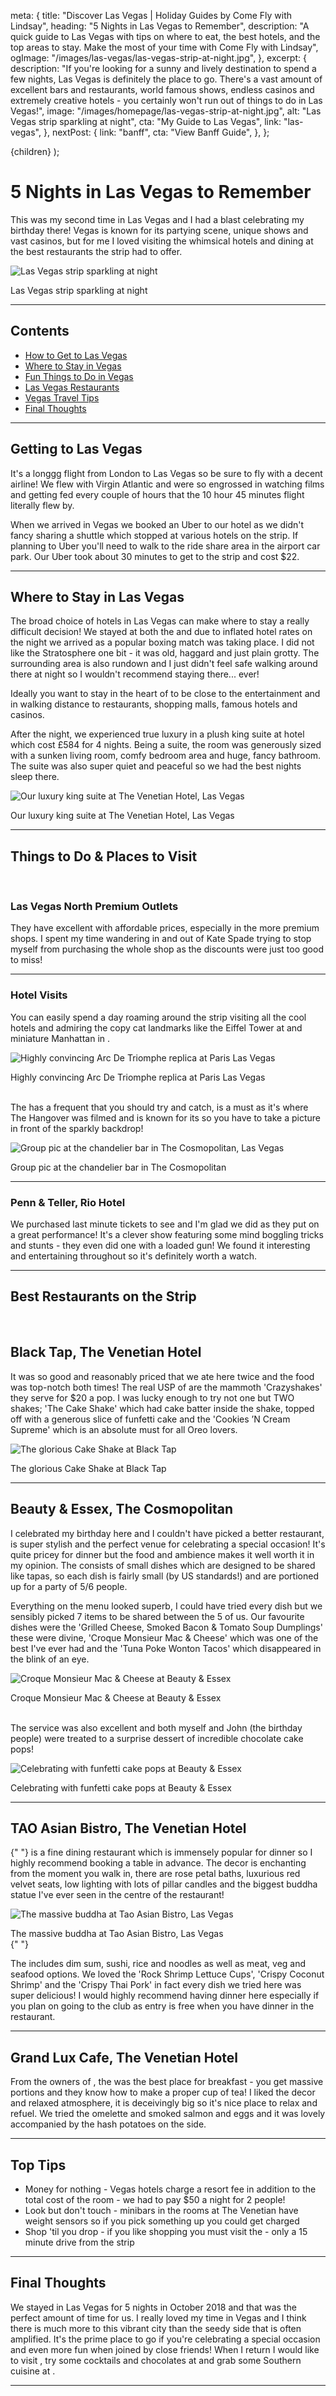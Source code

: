 
  meta: {
    title: "Discover Las Vegas | Holiday Guides by Come Fly with Lindsay",
    heading: "5 Nights in Las Vegas to Remember",
    description:
      "A quick guide to Las Vegas with tips on where to eat, the best hotels, and the top areas to stay. Make the most of your time with Come Fly with Lindsay",
    ogImage: "/images/las-vegas/las-vegas-strip-at-night.jpg",
  },
  excerpt: {
    description:
      "If you're looking for a sunny and lively destination to spend a few nights, Las Vegas is definitely the place to go. There's a vast amount of excellent bars and restaurants, world famous shows, endless casinos and extremely creative hotels - you certainly won't run out of things to do in Las Vegas!",
    image: "/images/homepage/las-vegas-strip-at-night.jpg",
    alt: "Las Vegas strip sparkling at night",
    cta: "My Guide to Las Vegas",
    link: "las-vegas",
  },
  nextPost: {
    link: "banff",
    cta: "View Banff Guide",
  },
};

  <BlogPost details={details}>{children}</BlogPost>
);

# 5 Nights in Las Vegas to Remember

This was my second time in Las Vegas and I had a blast celebrating my birthday there! Vegas is known for its partying scene, unique shows and vast casinos, but for me I loved visiting the whimsical hotels and dining at the best restaurants the strip had to offer.

![Las Vegas strip sparkling at night](/images/las-vegas/las-vegas-strip-at-night.jpg)

<figcaption>Las Vegas strip sparkling at night</figcaption>

---

## Contents

- [How to Get to Las Vegas](#getting-there)
- [Where to Stay in Vegas](#accommodation)
- [Fun Things to Do in Vegas](#things-to-do)
- [Las Vegas Restaurants](#dining)
- [Vegas Travel Tips](#tips)
- [Final Thoughts](#summary)

---

## Getting to Las Vegas<a name="getting-there"></a>

It's a longgg flight from London to Las Vegas so be sure to fly with a decent airline! We flew with Virgin Atlantic and were so engrossed in watching films and getting fed every couple of hours that the 10 hour 45 minutes flight literally flew by.

When we arrived in Vegas we booked an Uber to our hotel as we didn't fancy sharing a shuttle which stopped at various hotels on the strip. If planning to Uber you'll need to walk to the ride share area in the airport car park. Our Uber took about 30 minutes to get to the strip and cost $22.

---

## Where to Stay in Las Vegas<a name="accommodation"></a>

The broad choice of hotels in Las Vegas can make where to stay a really difficult decision! We stayed at both the <ExternalLink
cta="Stratosphere"
href="https://booking.tp.st/eZWGZg6r"
/> and <ExternalLink
cta="The Venetian"
href="https://booking.tp.st/1nQsv6jA"
/> due to inflated hotel rates on the night we arrived as a popular boxing match was taking place. I did not like the Stratosphere one bit - it was old, haggard and just plain grotty. The surrounding area is also rundown and I just didn't feel safe walking around there at night so I wouldn't recommend staying there... ever!

Ideally you want to stay in the heart of <ExternalLink
cta="the strip"
href="https://www.visitlasvegas.com/las-vegas-strip/"
/> to be close to the entertainment and in walking distance to restaurants, shopping malls, famous hotels and casinos.

After the <ExternalLink
cta="Stratosphere"
href="https://booking.tp.st/eZWGZg6r"
/> night, we experienced true luxury in a plush king suite at <ExternalLink
cta="The Venetian"
href="https://booking.tp.st/1nQsv6jA"
/> hotel which cost £584 for 4 nights. Being a suite, the room was generously sized with a sunken living room, comfy bedroom area and huge, fancy bathroom. The suite was also super quiet and peaceful so we had the best nights sleep there.

![Our luxury king suite at The Venetian Hotel, Las Vegas](/images/las-vegas/the-venetian-king-suite.jpg)

<figcaption>Our luxury king suite at The Venetian Hotel, Las Vegas</figcaption>

---

## Things to Do &amp; Places to Visit<a name="things-to-do"></a>

<br />

### Las Vegas North Premium Outlets

They have excellent <ExternalLink
cta="outlet shops"
href="https://www.premiumoutlets.com/outlet/las-vegas-north"
/> with affordable prices, especially in the more premium shops. I spent my time wandering in and out of Kate Spade trying to stop myself from purchasing the whole shop as the discounts were just too good to miss!

---

### Hotel Visits

You can easily spend a day roaming around the strip visiting all the cool hotels and admiring the copy cat landmarks like the Eiffel Tower at <ExternalLink
cta="Paris Las Vegas"
href="https://booking.tp.st/OLU2RLpQ"
/> and miniature Manhattan in <ExternalLink
cta="New York-New York Hotel & Casino"
href="https://booking.tp.st/6Nt7K5qw"
/>.

![Highly convincing Arc De Triomphe replica at Paris Las Vegas](/images/las-vegas/arc-de-triomphe-paris-las-vegas.jpg)

<figcaption>
  Highly convincing Arc De Triomphe replica at Paris Las Vegas
</figcaption>

<br />

The <ExternalLink
cta="Bellagio"
href="https://booking.tp.st/qUVTH2oe"
/> has a frequent <ExternalLink
cta="water fountain show"
href="https://bellagio.mgmresorts.com/en/entertainment/fountains-of-bellagio.html"
/> that you should try and catch, <ExternalLink
cta="Caesars Palace"
href="https://booking.tp.st/ekHRjDKI"
/> is a must as it's where The Hangover was filmed and <ExternalLink
cta="The Cosmopolitan"
href="https://booking.tp.st/1ROtHimd"
/> is known for its <ExternalLink
cta="chandelier bar"
href="https://www.cosmopolitanlasvegas.com/lounges-bars/the-chandelier"
/> so you have to take a picture in front of the sparkly backdrop!

![Group pic at the chandelier bar in The Cosmopolitan, Las Vegas](/images/las-vegas/chic-chandelier-bar-cosmopolitan-las-vegas.jpg)

<figcaption>Group pic at the chandelier bar in The Cosmopolitan</figcaption>

---

### Penn & Teller, Rio Hotel

We purchased last minute tickets to see <ExternalLink
cta="Penn & Teller"
href="https://www.riolasvegas.com/shows/penn-teller"
/> and I'm glad we did as they put on a great performance! It's a clever show featuring some mind boggling tricks and stunts - they even did one with a loaded gun! We found it interesting and entertaining throughout so it's definitely worth a watch.

---

## Best Restaurants on the Strip<a name="dining"></a>

<br />

## Black Tap, The Venetian Hotel

It was so good and reasonably priced that we ate here twice and the food was top-notch both times! The real USP of <ExternalLink
cta="Black Tap"
href="https://blacktap.com/location/vegas/"
/> are the mammoth 'Crazyshakes' they serve for $20 a pop. I was lucky enough to try not one but TWO shakes; 'The Cake Shake' which had cake batter inside the shake, topped off with a generous slice of funfetti cake and the 'Cookies ’N Cream Supreme' which is an absolute must for all Oreo lovers.

![The glorious Cake Shake at Black Tap](/images/las-vegas/cake-shake-crazyshake-black-tap.jpg)

<figcaption>The glorious Cake Shake at Black Tap</figcaption>

---

## Beauty & Essex, The Cosmopolitan

I celebrated my birthday here and I couldn't have picked a better restaurant, <ExternalLink
cta="Beauty & Essex"
href="https://taogroup.com/venues/beauty-essex-las-vegas/"
/> is super stylish and the perfect venue for celebrating a special occasion! It's quite pricey for dinner but the food and ambience makes it well worth it in my opinion. The <ExternalLink
cta="menu"
href="https://taogroup.com/venues/beauty-essex-las-vegas/menu/"
/> consists of small dishes which are designed to be shared like tapas, so each dish is fairly small (by US standards!) and are portioned up for a party of 5/6 people.

Everything on the menu looked superb, I could have tried every dish but we sensibly picked 7 items to be shared between the 5 of us. Our favourite dishes were the 'Grilled Cheese, Smoked Bacon & Tomato Soup Dumplings' these were divine, 'Croque Monsieur Mac & Cheese' which was one of the best I've ever had and the 'Tuna Poke Wonton Tacos' which disappeared in the blink of an eye.

![Croque Monsieur Mac & Cheese at Beauty & Essex](/images/las-vegas/croque-monsieur-mac-n-cheese-beauty-and-essex.jpg)

<figcaption>Croque Monsieur Mac & Cheese at Beauty & Essex</figcaption>

<br />

The service was also excellent and both myself and John (the birthday people) were treated to a surprise dessert of incredible chocolate cake pops!

![Celebrating with funfetti cake pops at Beauty & Essex](/images/las-vegas/birthday-cake-pops-beauty-and-essex.jpg)

<figcaption>Celebrating with funfetti cake pops at Beauty & Essex</figcaption>

---

## TAO Asian Bistro, The Venetian Hotel

<p>
  <ExternalLink
    cta="TAO"
    href="https://taogroup.com/venues/tao-asian-bistro-las-vegas/"
  />{" "}
  is a fine dining restaurant which is immensely popular for dinner so I highly
  recommend booking a table in advance. The decor is enchanting from the moment
  you walk in, there are rose petal baths, luxurious red velvet seats, low
  lighting with lots of pillar candles and the biggest buddha statue I've ever
  seen in the centre of the restaurant!
</p>

![The massive buddha at Tao Asian Bistro, Las Vegas](/images/las-vegas/tao-las-vegas.jpg)

<figcaption>The massive buddha at Tao Asian Bistro, Las Vegas</figcaption>{" "}

<br />

The <ExternalLink
cta="menu"
href="https://taogroup.com/venues/tao-asian-bistro-las-vegas/menu"
/> includes dim sum, sushi, rice and noodles as well as meat, veg and seafood options. We loved the 'Rock Shrimp Lettuce Cups', 'Crispy Coconut Shrimp' and the 'Crispy Thai Pork' in fact every dish we tried here was super delicious! I would highly recommend having dinner here especially if you plan on going to the club as entry is free when you have dinner in the restaurant.

---

## Grand Lux Cafe, The Venetian Hotel

From the owners of <ExternalLink
cta="The Cheesecake Factory"
href="https://locations.thecheesecakefactory.com/nv/las-vegas-21.html"
/>, the <ExternalLink
cta="Grand Lux Cafe"
href="https://www.venetianlasvegas.com/dining/restaurants/grand-lux-cafe-venetian.html"
/> was the best place for breakfast - you get massive portions and they know how to make a proper cup of tea! I liked the decor and relaxed atmosphere, it is deceivingly big so it's nice place to relax and refuel. We tried the omelette and smoked salmon and eggs and it was lovely accompanied by the hash potatoes on the side.

---

## Top Tips<a name="tips"></a>

- Money for nothing - Vegas hotels charge a resort fee in addition to the total cost of the room - we had to pay $50 a night for 2 people!
- Look but don't touch - minibars in the rooms at The Venetian have weight sensors so if you pick something up you could get charged
- Shop 'til you drop - if you like shopping you must visit the <ExternalLink
  cta="Las Vegas North Premium Outlets"
  href="https://www.premiumoutlets.com/outlet/las-vegas-north"
  /> - only a 15 minute drive from the strip

---

## Final Thoughts<a name="summary"></a>

We stayed in Las Vegas for 5 nights in October 2018 and that was the perfect amount of time for us. I really loved my time in Vegas and I think there is much more to this vibrant city than the seedy side that is often amplified. It's the prime place to go if you're celebrating a special occasion and even more fun when joined by close friends! When I return I would like to visit <ExternalLink
cta="Red Rock Canyon"
href="https://www.redrockcanyonlv.org/"
/>, try some cocktails and chocolates at <ExternalLink
cta="Rosina"
href="https://www.venetianlasvegas.com/dining/nightlife-bars/rosina-cocktail-lounge.html"
/> and grab some Southern cuisine at <ExternalLink
cta="Yardbird"
href="https://www.venetianlasvegas.com/dining/restaurants/yardbird.html"
/>.

---
